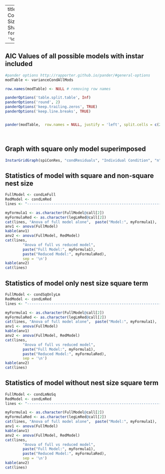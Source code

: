 

---
title: "Variance in Condition vs Nest Size"
author: "Ruth Sharpe"
date: "`r format(Sys.time(), '%d %B, %Y')`"

---

AIC Values of all possible models with instar included
------------------


```{r kable, results='asis',  echo = FALSE}
#pander options http://rapporter.github.io/pander/#general-options
modTable <- varianceCondAllMods

row.names(modTable) <- NULL # removing row names

panderOptions('table.split.table', Inf)
panderOptions('round', 2)
panderOptions('keep.trailing.zeros', TRUE)
panderOptions('keep.line.breaks', TRUE)


pander(modTable,  row.names = NULL, justify = 'left', split.cells = c(2, 60, 2))

	
```



Graph with square only model superimposed
------------------
 

```{r, fig.height=8, fig.width=12, echo = FALSE}

InstarGridGraph(spiConRes, "condResiduals", "Individual Condition", "n", "", condSqOnlyLm)

```

Statistics of model with square and non-square nest size
------------------



```{r lowestAIC_Stats,  echo = FALSE, comment = ""}

FullModel <- condLmFull
RedModel <- condLmRed
lines <- "---------------------------------------------------------------------------------------"

myFormula1 <- as.character(FullModel@call[2])
myFormulaRed <- as.character(legLmRed@call[2])
cat(lines, "Anova of full model alone",  paste("Model:", myFormula1),  sep = '\n')
anv1 <- anova(FullModel)
kable(anv1)
anv2 <- anova(FullModel, RedModel)
cat(lines, 
		"Anova of full vs reduced model", 
		paste("Full Model:", myFormula1), 
		paste("Reduced Model:", myFormulaRed), 
		sep = '\n')
kable(anv2)
cat(lines)


```

Statistics of model only nest size square term
------------------



```{r modelWithOnlyFemSquareTerm_Stats,  echo = FALSE, comment = ""}

FullModel <- condSqOnlyLm
RedModel <- condLmRed
lines <- "---------------------------------------------------------------------------------------"

myFormula1 <- as.character(FullModel@call[2])
myFormulaRed <- as.character(legLmRed@call[2])
cat(lines, "Anova of full model alone",  paste("Model:", myFormula1),  sep = '\n')
anv1 <- anova(FullModel)
kable(anv1)
anv2 <- anova(FullModel, RedModel)
cat(lines, 
		"Anova of full vs reduced model", 
		paste("Full Model:", myFormula1), 
		paste("Reduced Model:", myFormulaRed), 
		sep = '\n')
kable(anv2)
cat(lines)


```


Statistics of model without nest size square term
------------------



```{r modelWithoutFemSquareTerm_Stats,  echo = FALSE, comment = ""}

FullModel <- condLmNoSq
RedModel <- condLmRed
lines <- "---------------------------------------------------------------------------------------"

myFormula1 <- as.character(FullModel@call[2])
myFormulaRed <- as.character(legLmRed@call[2])
cat(lines, "Anova of full model alone",  paste("Model:", myFormula1),  sep = '\n')
anv1 <- anova(FullModel)
kable(anv1)
anv2 <- anova(FullModel, RedModel)
cat(lines, 
		"Anova of full vs reduced model", 
		paste("Full Model:", myFormula1), 
		paste("Reduced Model:", myFormulaRed), 
		sep = '\n')
kable(anv2)
cat(lines)


```
